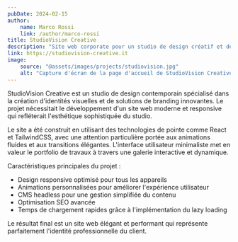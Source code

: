 ```yaml
---
pubDate: 2024-02-15
author:
    name: Marco Rossi
    link: /author/marco-rossi
title: StudioVision Creative
description: "Site web corporate pour un studio de design créatif et de branding"
link: https://studiovision-creative.it
image:
    source: "@assets/images/projects/studiovision.jpg"
    alt: "Capture d'écran de la page d'accueil de StudioVision Creative"
---
```


StudioVision Creative est un studio de design contemporain spécialisé dans la création d'identités visuelles et de solutions de branding innovantes. Le projet nécessitait le développement d'un site web moderne et responsive qui refléterait l'esthétique sophistiquée du studio.

Le site a été construit en utilisant des technologies de pointe comme React et TailwindCSS, avec une attention particulière portée aux animations fluides et aux transitions élégantes. L'interface utilisateur minimaliste met en valeur le portfolio de travaux à travers une galerie interactive et dynamique.

Caractéristiques principales du projet :
- Design responsive optimisé pour tous les appareils
- Animations personnalisées pour améliorer l'expérience utilisateur
- CMS headless pour une gestion simplifiée du contenu
- Optimisation SEO avancée
- Temps de chargement rapides grâce à l'implémentation du lazy loading

Le résultat final est un site web élégant et performant qui représente parfaitement l'identité professionnelle du client. 